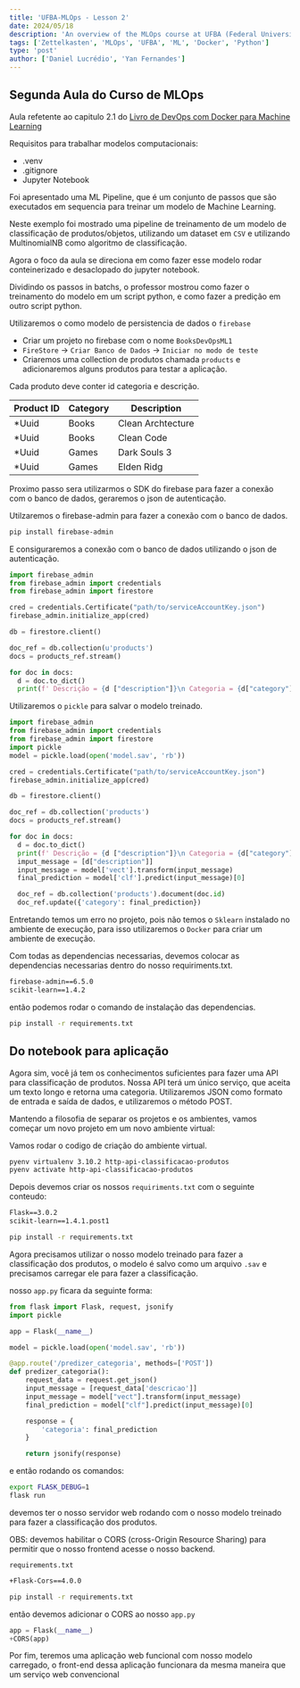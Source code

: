 ```yaml
---
title: 'UFBA-MLOps - Lesson 2'
date: 2024/05/18
description: 'An overview of the MLOps course at UFBA (Federal University of Bahia) in partnership with the Tomorrow Foundation.' 
tags: ['Zettelkasten', 'MLOps', 'UFBA', 'ML', 'Docker', 'Python']
type: 'post'
author: ['Daniel Lucrédio', 'Yan Fernandes']
---
```


## Segunda Aula do Curso de MLOps

Aula refetente ao capitulo 2.1 do
[Livro de DevOps com Docker para Machine Learning](https://aurimrv.gitbook.io/pratica-devops-com-docker-para-machine-learning/id-2-desenvolvimento/2-1-do-notebook-para-aplicacao-parte-1)

Requisitos para trabalhar modelos computacionais:

- .venv
- .gitignore
- Jupyter Notebook

Foi apresentado uma ML Pipeline, que é um conjunto de passos que são executados em sequencia para treinar um modelo de
Machine Learning.

Neste exemplo foi mostrado uma pipeline de treinamento de um modelo de classificação de produtos/objetos, utilizando um
dataset em `CSV` e utilizando MultinomialNB como algoritmo de classificação.

Agora o foco da aula se direciona em como fazer esse modelo rodar conteinerizado e desaclopado do jupyter notebook.

Dividindo os passos in batchs, o professor mostrou como fazer o treinamento do modelo em um script python, e como fazer
a predição em outro script python.

Utilizaremos o como modelo de persistencia de dados o `firebase`

- Criar um projeto no firebase com o nome `BooksDevOpsML1`
- `FireStore` -> `Criar Banco de Dados` -> `Iniciar no modo de teste`
- Criaremos uma collection de produtos chamada `products` e adicionaremos alguns produtos para testar a aplicação.

Cada produto deve conter id categoria e descrição.

| Product ID | Category | Description       |
| ---------- | -------- | ----------------- |
| \*Uuid     | Books    | Clean Archtecture |
| \*Uuid     | Books    | Clean Code        |
| \*Uuid     | Games    | Dark Souls 3      |
| \*Uuid     | Games    | Elden Ridg        |

Proximo passo sera utilizarmos o SDK do firebase para fazer a conexão com o banco de dados, geraremos o json de
autenticação.

Utilzaremos o firebase-admin para fazer a conexão com o banco de dados.

```bash
pip install firebase-admin
```

E consiguraremos a conexão com o banco de dados utilizando o json de autenticação.

```python
import firebase_admin
from firebase_admin import credentials
from firebase_admin import firestore

cred = credentials.Certificate("path/to/serviceAccountKey.json")
firebase_admin.initialize_app(cred)

db = firestore.client()

doc_ref = db.collection(u'products')
docs = products_ref.stream()

for doc in docs:
  d = doc.to_dict()
  print(f' Descrição = {d ["description"]}\n Categoria = {d["category"]}')
```

Utilizaremos o `pickle` para salvar o modelo treinado.

```python
import firebase_admin
from firebase_admin import credentials
from firebase_admin import firestore
import pickle
model = pickle.load(open('model.sav', 'rb'))

cred = credentials.Certificate("path/to/serviceAccountKey.json")
firebase_admin.initialize_app(cred)

db = firestore.client()

doc_ref = db.collection('products')
docs = products_ref.stream()

for doc in docs:
  d = doc.to_dict()
  print(f' Descrição = {d ["description"]}\n Categoria = {d["category"]}')
  imput_message = [d["description"]]
  input_message = model['vect'].transform(input_message)
  final_prediction = model['clf'].predict(input_message)[0]

  doc_ref = db.collection('products').document(doc.id)
  doc_ref.update({'category': final_prediction})
```

Entretando temos um erro no projeto, pois não temos o `Sklearn` instalado no ambiente de execução, para isso
utilizaremos o `Docker` para criar um ambiente de execução.

Com todas as dependencias necessarias, devemos colocar as dependencias necessarias dentro do nosso requiriments.txt.

```requiriments.txt
firebase-admin==6.5.0
scikit-learn==1.4.2
```

então podemos rodar o comando de instalação das dependencias.

```bash
pip install -r requirements.txt
```

## Do notebook para aplicação

Agora sim, você já tem os conhecimentos suficientes para fazer uma API para classificação de produtos. Nossa API terá um
único serviço, que aceita um texto longo e retorna uma categoria. Utilizaremos JSON como formato de entrada e saída de
dados, e utilizaremos o método POST.

Mantendo a filosofia de separar os projetos e os ambientes, vamos começar um novo projeto em um novo ambiente virtual:

Vamos rodar o codigo de criação do ambiente virtual.

```bash
pyenv virtualenv 3.10.2 http-api-classificacao-produtos
pyenv activate http-api-classificacao-produtos
```
Depois devemos criar os nossos `requiriments.txt` com o seguinte conteudo:
```requiriments.txt
Flask==3.0.2
scikit-learn==1.4.1.post1
```
```bash
pip install -r requirements.txt
```
Agora precisamos utilizar o nosso modelo treinado para fazer a classificação dos produtos, o modelo é salvo como um arquivo `.sav` e
precisamos carregar ele para fazer a classificação.

nosso `app.py` ficara da seguinte forma:

```python
from flask import Flask, request, jsonify
import pickle

app = Flask(__name__)

model = pickle.load(open('model.sav', 'rb'))

@app.route('/predizer_categoria', methods=['POST'])
def predizer_categoria():
    request_data = request.get_json()
    input_message = [request_data['descricao']]
    input_message = model["vect"].transform(input_message)
    final_prediction = model["clf"].predict(input_message)[0]

    response = {
        'categoria': final_prediction
    }

    return jsonify(response)
```
e então rodando os comandos: 
```bash
export FLASK_DEBUG=1
flask run
```

devemos ter o nosso servidor web rodando com o nosso modelo treinado para fazer a classificação dos produtos.

OBS: devemos habilitar o CORS (cross-Origin Resource Sharing) para permitir que o nosso frontend acesse o nosso backend.

`requirements.txt`
```requirements.txt
+Flask-Cors==4.0.0
```

```bash
pip install -r requirements.txt
```
então devemos adicionar o CORS ao nosso `app.py`

```python
app = Flask(__name__)
+CORS(app)
```
Por fim, teremos uma aplicação web funcional com nosso modelo carregado, o front-end dessa aplicação funcionara da mesma maneira que um serviço web convencional
